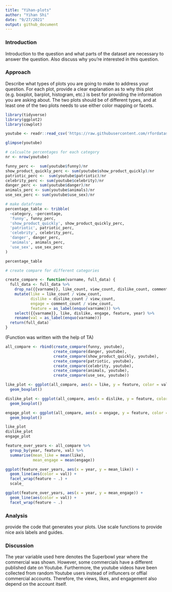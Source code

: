 ```yaml
---
title: "Yihan-plots"
author: "Yihan Shi"
date: "9/27/2021"
output: github_document
---
```

### Introduction
Introduction to the question and what parts of the dataset are necessary to answer the question. Also discuss why you’re interested in this question.

### Approach 
Describe what types of plots you are going to make to address your question. For each plot, provide a clear explanation as to why this plot (e.g. boxplot, barplot, histogram, etc.) is best for providing the information you are asking about. The two plots should be of different types, and at least one of the two plots needs to use either color mapping or facets.


```r
library(tidyverse)
library(ggplot2)
library(cowplot)
```

```r
youtube <- readr::read_csv('https://raw.githubusercontent.com/rfordatascience/tidytuesday/master/data/2021/2021-03-02/youtube.csv', show_col_types = FALSE)

glimpse(youtube)
```

```r
# calcualte percentages for each category
nr <- nrow(youtube)

funny_perc <-  sum(youtube$funny)/nr
show_product_quickly_perc <- sum(youtube$show_product_quickly)/nr
patriotic_perc <-  sum(youtube$patriotic)/nr
celebrity_perc <- sum(youtube$celebrity)/nr
danger_perc <- sum(youtube$danger)/nr
animals_perc <- sum(youtube$animals)/nr
use_sex_perc <- sum(youtube$use_sex)/nr

# make dataframe
percentage_table <- tribble(
  ~category, ~percentage,
  'funny', funny_perc,
  'show_product_quickly', show_product_quickly_perc,
  'patriotic', patriotic_perc,
  'celebrity', celebrity_perc,
  'danger', danger_perc,
  'animals', animals_perc,
  'use_sex', use_sex_perc
)

percentage_table
```


```r
# create compare for different categories

create_compare <- function(varname, full_data) {
  full_data <- full_data %>% 
    drop_na({{varname}}, like_count, view_count, dislike_count, comment_count) %>% 
    mutate(like = like_count / view_count,
           dislike = dislike_count / view_count,
           engage = comment_count / view_count,
           feature = as_label(enquo(varname))) %>% 
    select({{varname}}, like, dislike, engage, feature, year) %>%
    rename(val = as_label(enquo(varname)))
  return(full_data)
}
```
(Function was written with the help of TA)

```r
all_compare <- rbind(create_compare(funny, youtube),
                     create_compare(danger, youtube),
                     create_compare(show_product_quickly, youtube),
                     create_compare(patriotic, youtube),
                     create_compare(celebrity, youtube),
                     create_compare(animals, youtube),
                     create_compare(use_sex, youtube))
```


```r
like_plot <- ggplot(all_compare, aes(x = like, y = feature, color = val)) +
  geom_boxplot()

dislike_plot <- ggplot(all_compare, aes(x = dislike, y = feature, color = val)) +
  geom_boxplot()

engage_plot <- ggplot(all_compare, aes(x = engage, y = feature, color = val)) +
  geom_boxplot()

like_plot
dislike_plot
engage_plot
```



```r
feature_over_years <- all_compare %>% 
  group_by(year, feature, val) %>% 
  summarise(mean_like = mean(like),
            mean_engage = mean(engage))

ggplot(feature_over_years, aes(x = year, y = mean_like)) + 
  geom_line(aes(color = val)) + 
  facet_wrap(feature ~ .) + 
  scale_

ggplot(feature_over_years, aes(x = year, y = mean_engage)) + 
  geom_line(aes(color = val)) + 
  facet_wrap(feature ~ .)
```



### Analysis
provide the code that generates your plots. Use scale functions to provide nice axis labels and guides. 

### Discussion
The year variable used here denotes the Superbowl year where the commercial was 
shown. However, some commercials have a different published date on Youtube.
Furthermore, the youtube videos have been collected from random Youtube users 
instead of influncers or offial commercial accounts. Therefore, the views, likes,
and engagement also depend on the account itself.
